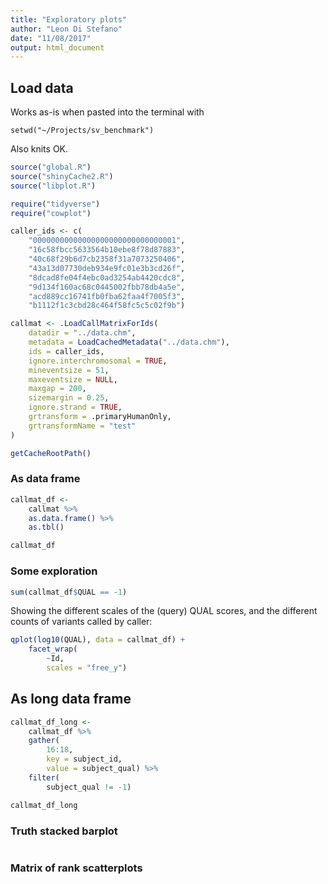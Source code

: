 ```yaml
---
title: "Exploratory plots"
author: "Leon Di Stefano"
date: "11/08/2017"
output: html_document
---
```


## Load data

Works as-is when pasted into the terminal with 
```
setwd("~/Projects/sv_benchmark")
```

Also knits OK.

```r
source("global.R")
source("shinyCache2.R")
source("libplot.R")

require("tidyverse")
require("cowplot")

caller_ids <- c(
	"00000000000000000000000000000001",
	"16c58fbcc5633564b10ebe8f78d87883",
	"40c68f29b6d7cb2358f31a7073250406",
	"43a13d07730deb934e9fc01e3b3cd26f",
	"8dcad8fe04f4ebc0ad3254ab4420cdc8",
	"9d134f160ac68c0445002fbb78db4a5e",
	"acd889cc16741fb0fba62faa4f7005f3",
	"b1112f1c3cbd28c464f58fc5c5c02f9b")

callmat <- .LoadCallMatrixForIds(
	datadir = "../data.chm",
	metadata = LoadCachedMetadata("../data.chm"),
	ids = caller_ids,
	ignore.interchromosomal = TRUE, 
	mineventsize = 51, 
	maxeventsize = NULL,
	maxgap = 200,
	sizemargin = 0.25,
	ignore.strand = TRUE,
	grtransform = .primaryHumanOnly,
	grtransformName = "test"
)
```

```r
getCacheRootPath()
```

### As data frame

```r
callmat_df <-
    callmat %>%
    as.data.frame() %>%
    as.tbl()

callmat_df
```

### Some exploration

```r
sum(callmat_df$QUAL == -1)
```

Showing the different scales of the (query) QUAL scores, and the different
counts of variants called by caller:

```r
qplot(log10(QUAL), data = callmat_df) + 
    facet_wrap(
        ~Id,
        scales = "free_y")
```


## As long data frame

```r
callmat_df_long <-
    callmat_df %>% 
    gather(
        16:18, 
        key = subject_id, 
        value = subject_qual) %>%
    filter(
        subject_qual != -1)

callmat_df_long
```

### Truth stacked barplot

```r

```

### Matrix of rank scatterplots

```r

```










